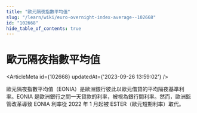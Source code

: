 ```yaml
---
title: "歐元隔夜指數平均值"
slug: "/learn/wiki/euro-overnight-index-average--102668"
id: "102668"
hide_table_of_contents: true
---
```



# 歐元隔夜指數平均值

<ArticleMeta id={102668} updatedAt={'2023-09-26 13:59:02'} />
<div className='border-solid border-b border-t-0 my-4 border-[var(--ifm-color-gray-300)]' />

歐元隔夜指數平均值（EONIA）是歐洲銀行彼此以歐元借貸的平均隔夜基準利率。EONIA 是歐洲銀行之間一天貸款的利率，被視為銀行間利率。然而，歐洲監管改革導致 EONIA 利率從 2022 年 1 月起被 ESTER（歐元短期利率）取代。
